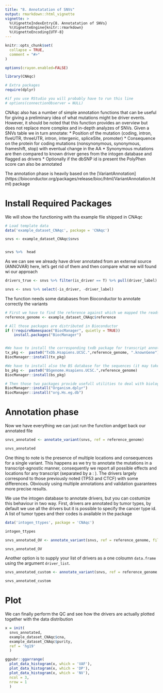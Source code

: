 ```yaml
---
title: "8. Annotatation of SNVs"
output: rmarkdown::html_vignette
vignette: >
  %\VignetteIndexEntry{8. Annotatation of SNVs}
  %\VignetteEngine{knitr::rmarkdown}
  %\VignetteEncoding{UTF-8}
---
```


```r
knitr::opts_chunk$set(
  collapse = TRUE,
  comment = "#>"
)

options(crayon.enabled=FALSE)
```

```r
library(CNAqc)

# Extra packages
require(dplyr)

#if you use RStudio you will probably have to run this line
# options(connectionObserver = NULL)
```

CNAqc also has a number of simple annotation functions that can be useful for giving a preliminary idea of what mutations might be driver events. However, it should be noted that this function provides an overview but does not replace more complex and in-depth analyzes of SNVs.
Given a SNVs table we in turn annotate:
* Position of the mutation (coding, intron, fiveUTR, threeUTR, intron, intergenic, spliceSite, promoter)
* Consequence on the protein for coding mutations (nonsynonymous, synonymous, frameshift, stop) with eventual change in the AA
* Synonymous mutations are then compared to known driver genes from the intogen database and flagged as drivers
* Optionally if the dbSNP id is present the PolyPhen score can also be annotated

The annotation phase is heavily based on the [VariantAnnotation] (https://bioconductor.org/packages/release/bioc/html/VariantAnnotation.html) package


# Install Required Packages

We will show the functioning with tha example file shipped in CNAqc

```r
# Load template data
data('example_dataset_CNAqc', package = 'CNAqc')

snvs <- example_dataset_CNAqc$snvs


snvs %>%  head
```

As we can see we already have driver annotated from an external source (ANNOVAR) here, let's get rid of them and then compare what we will found wi our approach

```r

drivers_true <- snvs %>% filter(is_driver == T) %>% pull(driver_label) %>%  unique

snvs <- snvs %>% select(-is_driver, -driver_label)

```

The function needs some databases from Bioconductor to annotate correctly the variants

```r


# First we have to find the reference against which we mapped the reads
reference_genome <- example_dataset_CNAqc$reference

# All those packages are distributed in Bioconductor
if (!requireNamespace("BiocManager", quietly = TRUE))
    install.packages("BiocManager")


#We have to install the corresponding txdb package for transcript annotations
tx_pkg <-  paste0("TxDb.Hsapiens.UCSC.",reference_genome, ".knownGene")
BiocManager::install(tx_pkg)

#We have to install also the BS database for the sequences (it may take some time)
bs_pkg <-  paste0("BSgenome.Hsapiens.UCSC.",reference_genome)
BiocManager::install(bs_pkg)

# Then those two packages provide usefull utilities to deal with biological databases
BiocManager::install("Organism.dplyr")
BiocManager::install("org.Hs.eg.db")

```
# Annotation phase

Now we have everything we can just run the function andget back our annotated file

```r


snvs_annotated <- annotate_variant(snvs, ref = reference_genome)

snvs_annotated
```
One thing to note is the presence of multiple locations and consequences for a single variant. This happens as we try to annotate the mutations in a transcript-agnostic manner, consequently we report all possible effects and locations for any transcript (separated by a : ). 
The drivers largely correspond to those previously noted (TP53 and CTCF) with some differences. Obviously using multiple annotations and validation guarantees more precise results. 



We use the intogen database to annotate drivers, but you can costumize this behaviour in two way. First, drivers are annotated by tumor types, by default
we use all the drivers but it is possible to specify the cancer type id. A list of tumor types and their codes is available in the package 

```r
data('intogen_ttypes', package = 'CNAqc')

intogen_ttypes

```


```r
snvs_annotated_OV <- annotate_variant(snvs, ref = reference_genome, filter_tumor_type = "OV")

snvs_annotated_OV
```

Another option is to supply your list of drivers as a one coloumn `data.frame` using the argument `driver_list`.

```r

snvs_annotated_custom <- annotate_variant(snvs, ref = reference_genome, driver_list = as.data.frame(c("TP53", "CHDS")))

snvs_annotated_custom
```

# Plot

We can finally perform the QC and see how the drivers are actually plotted together with the data distribution

```r

x = init(
  snvs_annotated, 
  example_dataset_CNAqc$cna,
  example_dataset_CNAqc$purity,
  ref = 'hg19'
  )

ggpubr::ggarrange(
  plot_data_histogram(x, which = 'VAF'),
  plot_data_histogram(x, which = 'DP'),
  plot_data_histogram(x, which = 'NV'),
  ncol = 3,
  nrow = 1
  )

```


